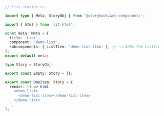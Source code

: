 ```ts
// List.stories.ts

import type { Meta, StoryObj } from '@storybook/web-components';

import { html } from 'lit-html';

const meta: Meta = {
  title: 'List',
  component: 'demo-list',
  subcomponents: { ListItem: 'demo-list-item' }, // 👈 Adds the ListItem component as a subcomponent
};
export default meta;

type Story = StoryObj;

export const Empty: Story = {};

export const OneItem: Story = {
  render: () => html`
    <demo-list>
      <demo-list-item></demo-list-item>
    </demo-list>
  `,
};
```
